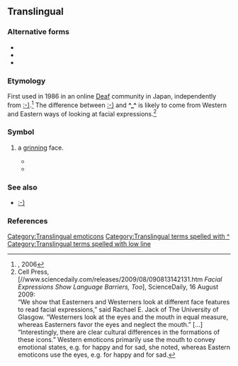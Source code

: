 {{also|^.^|^^|(^ ^)}}
==Translingual==
{{rfm|mul|section=Emoticons that use a low line}}

===Alternative forms===
* {{l|mul|^^}}
* {{l|mul|^.^}}
* {{l|mul|^w^}}

===Etymology===
First used in 1986 in an online [[Deaf]] community in Japan, independently from [[Unsupported titles/Colon hyphen right paren|:-)]].<ref>[http://deafcomic.jp/Others/FaceMark.html {{lang|ja|顔文字の起源 (^_^)}}], 2006</ref> The difference between [[Unsupported titles/Colon hyphen right paren|:-)]] and '''^_^''' is likely to come from Western and Eastern ways of looking at facial expressions.<ref>Cell Press, [//www.sciencedaily.com/releases/2009/08/090813142131.htm ''Facial Expressions Show Language Barriers, Too''], ScienceDaily, 16 August 2009:<br>“We show that Easterners and Westerners look at different face features to read facial expressions,” said Rachael E. Jack of The University of Glasgow. “Westerners look at the eyes and the mouth in equal measure, whereas Easterners favor the eyes and neglect the mouth.” […]<br>“Interestingly, there are clear cultural differences in the formations of these icons.” Western emoticons primarily use the mouth to convey emotional states, e.g. {{nobr|: )}} for happy and {{nobr|: (}} for sad, she noted, whereas Eastern emoticons use the eyes, e.g. {{nobr|^.^}} for happy and {{nobr|;_;}} for sad.</ref>

===Symbol===
{{mul-symbol|head=^_^}}

# {{n-g|An [[emoticon]] representing}} a [[grin]]ning face.
#* {{quote-newsgroup|en|termlang=mul|date=14 January 2002|author=Stuart Dawson|title=Re: This made me look at YATA in a whole new light.. o_o|url=https://groups.google.com/forum/#!original/uk.media.animation.anime/um1Xlj1K4ZM/-7isnuE8ZLkJ|newsgroup=uk.media.animation.anime|passage=having now watched it I just have one thing to say... <grin> So who's got the bollocks to do some cosplay with me then? '''^_^'''}}
#* {{quote-newsgroup|en|termlang=mul|date=1 November 2015|author=Uncle Monster [username]|title=Re: OT:  Another sure sign of a country in decline|url=https://groups.google.com/forum/#!original/alt.home.repair/SKUr02FBSl8/3C6DOEZMAwAJ|newsgroup=alt.home.repair|passage=She's very cute and talented but if she's really a smoker, she'll wind up looking old before her time. It would be a shame because I love her singing. '''^_^'''}}

===See also===
* [[Unsupported titles/Colon hyphen right paren|:-)]]

===References===
<references />
{{DISPLAYTITLE:^_^}}
[[Category:Translingual emoticons]]
[[Category:Translingual terms spelled with ^]]
[[Category:Translingual terms spelled with low line]]